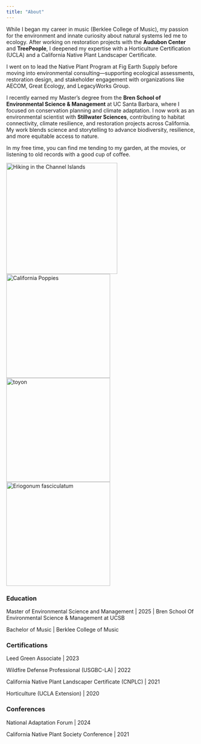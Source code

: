 ```yaml
---
title: "About"
---
```


While I began my career in music (Berklee College of Music), my passion for the environment and innate curiosity about natural systems led me to ecology. After working on restoration projects with the **Audubon Center** and **TreePeople**, I deepened my expertise with a Horticulture Certification (UCLA) and a California Native Plant Landscaper Certificate.

I went on to lead the Native Plant Program at Fig Earth Supply before moving into environmental consulting—supporting ecological assessments, restoration design, and stakeholder engagement with organizations like AECOM, Great Ecology, and LegacyWorks Group.

I recently earned my Master’s degree from the **Bren School of Environmental Science & Management** at UC Santa Barbara, where I focused on conservation planning and climate adaptation. I now work as an environmental scientist with **Stillwater Sciences**, contributing to habitat connectivity, climate resilience, and restoration projects across California. My work blends science and storytelling to advance biodiversity, resilience, and more equitable access to nature.

In my free time, you can find me tending to my garden, at the movies, or listening to old records with a good cup of coffee.

::: image-grid
![Hiking in the Channel Islands](images/natalie_hikes.jpeg){width="294"}![California Poppies](images/poppies.jpg){width="275"}![toyon](images/toyon.jpeg){width="275"}![Eriogonum fasciculatum](images/buckwheat.jpg){width="275"}
:::

::: panel-tabset
### Education

Master of Environmental Science and Management \| 2025 \| Bren School Of Environmental Science & Management at UCSB

Bachelor of Music \| Berklee College of Music

### Certifications

Leed Green Associate \| 2023

Wildfire Defense Professional (USGBC-LA) \| 2022

California Native Plant Landscaper Certificate (CNPLC) \| 2021

Horticulture (UCLA Extension) \| 2020

### Conferences

National Adaptation Forum \| 2024

California Native Plant Society Conference \| 2021
:::
